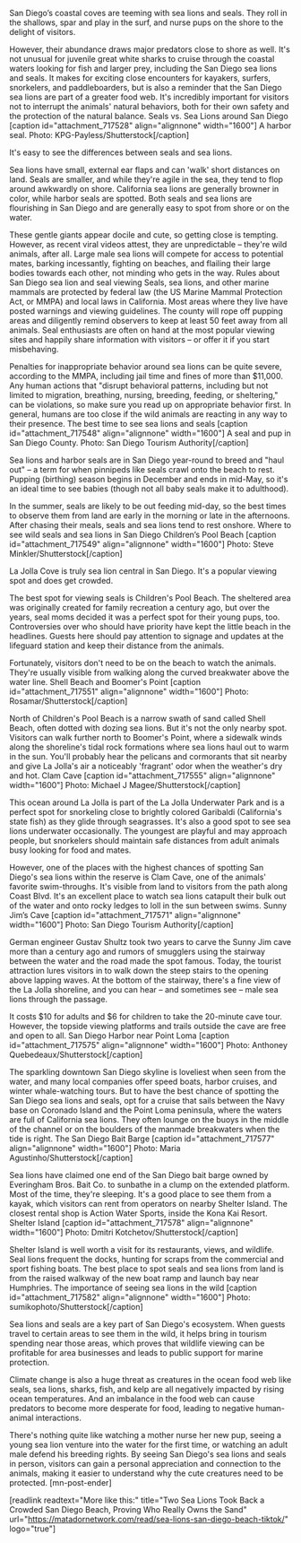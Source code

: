 San Diego’s coastal coves are teeming with sea lions and seals. They roll in the shallows, spar and play in the surf, and nurse pups on the shore to the delight of visitors.

However, their abundance draws major predators close to shore as well. It's not unusual for juvenile great white sharks to cruise through the coastal waters looking for fish and larger prey, including the San Diego sea lions and seals. It makes for exciting close encounters for kayakers, surfers, snorkelers, and paddleboarders, but is also a reminder that the San Diego sea lions are part of a greater food web. It's incredibly important for visitors not to interrupt the animals' natural behaviors, both for their own safety and the protection of the natural balance.
Seals vs. Sea Lions around San Diego
[caption id="attachment_717528" align="alignnone" width="1600"] A harbor seal. Photo: KPG-Payless/Shutterstock[/caption]

It's easy to see the differences between seals and sea lions.

Sea lions have small, external ear flaps and can 'walk' short distances on land. Seals are smaller, and while they're agile in the sea, they tend to flop around awkwardly on shore. California sea lions are generally browner in color, while harbor seals are spotted. Both seals and sea lions are flourishing in San Diego and are generally easy to spot from shore or on the water.

These gentle giants appear docile and cute, so getting close is tempting. However, as recent viral videos attest, they are unpredictable – they're wild animals, after all. Large male sea lions will compete for access to potential mates, barking incessantly, fighting on beaches, and flailing their large bodies towards each other, not minding who gets in the way.
Rules about San Diego sea lion and seal viewing
Seals, sea lions, and other marine mammals are protected by federal law (the US Marine Mammal Protection Act, or MMPA) and local laws in California. Most areas where they live have posted warnings and viewing guidelines. The county will rope off pupping areas and diligently remind observers to keep at least 50 feet away from all animals. Seal enthusiasts are often on hand at the most popular viewing sites and happily share information with visitors – or offer it if you start misbehaving.

Penalties for inappropriate behavior around sea lions can be quite severe, according to the MMPA, including jail time and fines of more than $11,000. Any human actions that "disrupt behavioral patterns, including but not limited to migration, breathing, nursing, breeding, feeding, or sheltering," can be violations, so make sure you read up on appropriate behavior first. In general, humans are too close if the wild animals are reacting in any way to their presence.
The best time to see sea lions and seals
[caption id="attachment_717548" align="alignnone" width="1600"] A seal and pup in San Diego County. Photo: San Diego Tourism Authority[/caption]

Sea lions and harbor seals are in San Diego year-round to breed and "haul out" – a term for when pinnipeds like seals crawl onto the beach to rest. Pupping (birthing) season begins in December and ends in mid-May, so it's an ideal time to see babies (though not all baby seals make it to adulthood).

In the summer, seals are likely to be out feeding mid-day, so the best times to observe them from land are early in the morning or late in the afternoons. After chasing their meals, seals and sea lions tend to rest onshore.
Where to see wild seals and sea lions in San Diego
Children’s Pool Beach
[caption id="attachment_717549" align="alignnone" width="1600"] Photo: Steve Minkler/Shutterstock[/caption]

La Jolla Cove is truly sea lion central in San Diego. It's a popular viewing spot and does get crowded.

The best spot for viewing seals is Children's Pool Beach. The sheltered area was originally created for family recreation a century ago, but over the years, seal moms decided it was a perfect spot for their young pups, too. Controversies over who should have priority have kept the little beach in the headlines. Guests here should pay attention to signage and updates at the lifeguard station and keep their distance from the animals.

Fortunately, visitors don't need to be on the beach to watch the animals. They're usually visible from walking along the curved breakwater above the water line.
Shell Beach and Boomer's Point
[caption id="attachment_717551" align="alignnone" width="1600"] Photo: Rosamar/Shutterstock[/caption]

North of Children's Pool Beach is a narrow swath of sand called Shell Beach, often dotted with dozing sea lions. But it's not the only nearby spot. Visitors can walk further north to Boomer's Point, where a sidewalk winds along the shoreline's tidal rock formations where sea lions haul out to warm in the sun. You'll probably hear the pelicans and cormorants that sit nearby and give La Jolla's air a noticeably 'fragrant' odor when the weather's dry and hot.
Clam Cave
[caption id="attachment_717555" align="alignnone" width="1600"] Photo: Michael J Magee/Shutterstock[/caption]

This ocean around La Jolla is part of the La Jolla Underwater Park and is a perfect spot for snorkeling close to brightly colored Garibaldi (California's state fish) as they glide through seagrasses. It's also a good spot to see sea lions underwater occasionally. The youngest are playful and may approach people, but snorkelers should maintain safe distances from adult animals busy looking for food and mates.

However, one of the places with the highest chances of spotting San Diego's sea lions within the reserve is Clam Cave, one of the animals' favorite swim-throughs. It's visible from land to visitors from the path along Coast Blvd. It's an excellent place to watch sea lions catapult their bulk out of the water and onto rocky ledges to loll in the sun between swims.
Sunny Jim’s Cave
[caption id="attachment_717571" align="alignnone" width="1600"] Photo: San Diego Tourism Authority[/caption]

German engineer Gustav Shultz took two years to carve the Sunny Jim cave more than a century ago and rumors of smugglers using the stairway between the water and the road made the spot famous. Today, the tourist attraction lures visitors in to walk down the steep stairs to the opening above lapping waves. At the bottom of the stairway, there's a fine view of the La Jolla shoreline, and you can hear – and sometimes see – male sea lions through the passage.

It costs $10 for adults and $6 for children to take the 20-minute cave tour. However, the topside viewing platforms and trails outside the cave are free and open to all.
San Diego Harbor near Point Loma
[caption id="attachment_717575" align="alignnone" width="1600"] Photo: Anthoney Quebedeaux/Shutterstock[/caption]

The sparkling downtown San Diego skyline is loveliest when seen from the water, and many local companies offer speed boats, harbor cruises, and winter whale-watching tours. But to have the best chance of spotting the San Diego sea lions and seals, opt for a cruise that sails between the Navy base on Coronado Island and the Point Loma peninsula, where the waters are full of California sea lions. They often lounge on the buoys in the middle of the channel or on the boulders of the manmade breakwaters when the tide is right.
The San Diego Bait Barge
[caption id="attachment_717577" align="alignnone" width="1600"] Photo: Maria Agustinho/Shutterstock[/caption]

Sea lions have claimed one end of the San Diego bait barge owned by Everingham Bros. Bait Co. to sunbathe in a clump on the extended platform. Most of the time, they're sleeping. It's a good place to see them from a kayak, which visitors can rent from operators on nearby Shelter Island. The closest rental shop is Action Water Sports, inside the Kona Kai Resort.
Shelter Island
[caption id="attachment_717578" align="alignnone" width="1600"] Photo: Dmitri Kotchetov/Shutterstock[/caption]

Shelter Island is well worth a visit for its restaurants, views, and wildlife. Seal lions frequent the docks, hunting for scraps from the commercial and sport fishing boats. The best place to spot seals and sea lions from land is from the raised walkway of the new boat ramp and launch bay near Humphries.
The importance of seeing sea lions in the wild
[caption id="attachment_717582" align="alignnone" width="1600"] Photo: sumikophoto/Shutterstock[/caption]

Sea lions and seals are a key part of San Diego's ecosystem. When guests travel to certain areas to see them in the wild, it helps bring in tourism spending near those areas, which proves that wildlife viewing can be profitable for area businesses and leads to public support for marine protection.

Climate change is also a huge threat as creatures in the ocean food web like seals, sea lions, sharks, fish, and kelp are all negatively impacted by rising ocean temperatures. And an imbalance in the food web can cause predators to become more desperate for food, leading to negative human-animal interactions.

There's nothing quite like watching a mother nurse her new pup, seeing a young sea lion venture into the water for the first time, or watching an adult male defend his breeding rights. By seeing San Diego's sea lions and seals in person, visitors can gain a personal appreciation and connection to the animals, making it easier to understand why the cute creatures need to be protected. [mn-post-ender]

[readlink readtext="More like this:" title="Two Sea Lions Took Back a Crowded San Diego Beach, Proving Who Really Owns the Sand" url="https://matadornetwork.com/read/sea-lions-san-diego-beach-tiktok/" logo="true"]